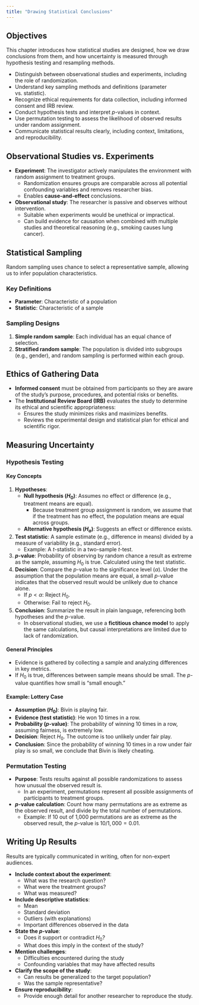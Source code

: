 ```yaml
---
title: "Drawing Statistical Conclusions"
---
```


## Objectives

This chapter introduces how statistical studies are designed, how we draw conclusions from them, and how uncertainty is measured through hypothesis testing and resampling methods.

- Distinguish between observational studies and experiments, including the role of randomization.  
- Understand key sampling methods and definitions (parameter vs. statistic).  
- Recognize ethical requirements for data collection, including informed consent and IRB review.  
- Conduct hypothesis tests and interpret *p*-values in context.  
- Use permutation testing to assess the likelihood of observed results under random assignment.  
- Communicate statistical results clearly, including context, limitations, and reproducibility.


## Observational Studies vs. Experiments

- **Experiment**: The investigator actively manipulates the environment with random assignment to treatment groups.
  - Randomization ensures groups are comparable across all potential confounding variables and removes researcher bias.
  - Enables **cause-and-effect** conclusions.
- **Observational study**: The researcher is passive and observes without intervention.
  - Suitable when experiments would be unethical or impractical.
  - Can build evidence for causation when combined with multiple studies and theoretical reasoning (e.g., smoking causes lung cancer).


## Statistical Sampling

Random sampling uses chance to select a representative sample, allowing us to infer population characteristics.  

### Key Definitions
- **Parameter**: Characteristic of a population
- **Statistic**: Characteristic of a sample

### Sampling Designs
1. **Simple random sample**: Each individual has an equal chance of selection.
2. **Stratified random sample**: The population is divided into subgroups (e.g., gender), and random sampling is performed within each group.


## Ethics of Gathering Data

- **Informed consent** must be obtained from participants so they are aware of the study’s purpose, procedures, and potential risks or benefits.
- The **Institutional Review Board (IRB)** evaluates the study to determine its ethical and scientific appropriateness:
  - Ensures the study minimizes risks and maximizes benefits.
  - Reviews the experimental design and statistical plan for ethical and scientific rigor.


## Measuring Uncertainty

### Hypothesis Testing

#### Key Concepts
1. **Hypotheses**:
   - **Null hypothesis ($H_0$)**: Assumes no effect or difference (e.g., treatment means are equal).
     - Because treatment group assignment is random, we assume that if the treatment has no effect, the population means are equal across groups.
   - **Alternative hypothesis ($H_a$)**: Suggests an effect or difference exists.
2. **Test statistic**: A sample estimate (e.g., difference in means) divided by a measure of variability (e.g., standard error).
   - Example: A *t*-statistic in a two-sample *t*-test.
3. ***p*-value**: Probability of observing by random chance a result as extreme as the sample, assuming $H_0$ is true. Calculated using the test statistic.
4. **Decision**: Compare the *p*-value to the significance level ($\alpha$). Under the assumption that the population means are equal, a small *p*-value indicates that the observed result would be unlikely due to chance alone.
   - If $p < \alpha$: Reject $H_0$.
   - Otherwise: Fail to reject $H_0$.
5. **Conclusion**: Summarize the result in plain language, referencing both hypotheses and the *p*-value.
   - In observational studies, we use a **fictitious chance model** to apply the same calculations, but causal interpretations are limited due to lack of randomization.

#### General Principles
- Evidence is gathered by collecting a sample and analyzing differences in key metrics.
- If $H_0$ is true, differences between sample means should be small. The *p*-value quantifies how small is “small enough.”

::: {.example}

#### Example: Lottery Case
- **Assumption ($H_0$)**: Bivin is playing fair.
- **Evidence (test statistic)**: He won 10 times in a row.
- **Probability (*p*-value)**: The probability of winning 10 times in a row, assuming fairness, is extremely low.
- **Decision**: Reject $H_0$. The outcome is too unlikely under fair play.
- **Conclusion**: Since the probability of winning 10 times in a row under fair play is so small, we conclude that Bivin is likely cheating.

:::

### Permutation Testing
- **Purpose**: Tests results against all possible randomizations to assess how unusual the observed result is.
  - In an experiment, permutations represent all possible assignments of participants to treatment groups.
- ***p*-value calculation**: Count how many permutations are as extreme as the observed result, and divide by the total number of permutations.
  - Example: If 10 out of 1,000 permutations are as extreme as the observed result, the *p*-value is $10 / 1{,}000 = 0.01$.


## Writing Up Results

Results are typically communicated in writing, often for non-expert audiences.

- **Include context about the experiment**:
  - What was the research question?
  - What were the treatment groups?
  - What was measured?
- **Include descriptive statistics**:
  - Mean
  - Standard deviation
  - Outliers (with explanations)
  - Important differences observed in the data
- **State the *p*-value**:
  - Does it support or contradict $H_0$?
  - What does this imply in the context of the study?
- **Mention challenges**:
  - Difficulties encountered during the study
  - Confounding variables that may have affected results
- **Clarify the scope of the study**:
  - Can results be generalized to the target population?
  - Was the sample representative?
- **Ensure reproducibility**:
  - Provide enough detail for another researcher to reproduce the study.  
